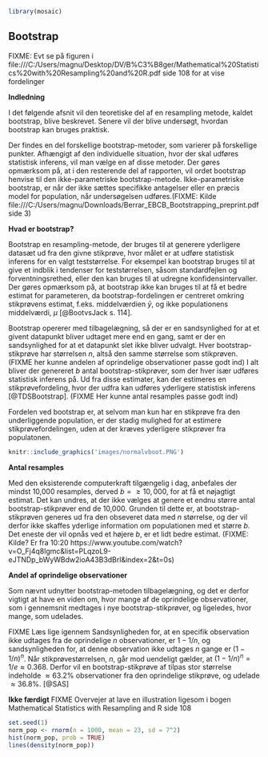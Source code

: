 ```r
library(mosaic)
```
## Bootstrap

FIXME: Evt se på figuren i file:///C:/Users/magnu/Desktop/DV/B%C3%B8ger/Mathematical%20Statistics%20with%20Resampling%20and%20R.pdf side 108 for at vise fordelinger

__Indledning__

I det følgende afsnit vil den teoretiske del af en resampling metode, kaldet bootstrap, blive beskrevet. Senere vil der blive undersøgt, hvordan bootstrap kan bruges praktisk.

Der findes en del forskellige bootstrap-metoder, som varierer på forskellige punkter. Afhængigt af den individuelle situation, hvor der skal udføres statistisk inferens, vil man vælge en af disse metoder. Der gøres opmærksom på, at i den resterende del af rapporten, vil ordet bootstrap henvise til den ikke-parametriske bootstrap-metode. Ikke-parametriske bootstrap, er når der ikke sættes specifikke antagelser eller en præcis model for population, når undersøgelsen udføres.(FIXME: Kilde file:///C:/Users/magnu/Downloads/Berrar_EBCB_Bootstrapping_preprint.pdf side 3)

__Hvad er bootstrap?__

Bootstrap en resampling-metode, der bruges til at generere yderligere datasæt ud fra den givne stikprøve, hvor målet er at udføre statistisk inferens for en valgt teststørrelse. For eksempel kan bootstrap bruges til at give et indblik i tendenser for teststørrelsen, såsom standardfejlen og forventningsrethed, eller den kan bruges til at udregne konfidensintervaller. Der gøres opmærksom på, at bootstrap ikke kan bruges til at få et bedre estimat for parameteren, da bootstrap-fordelingen er centreret omkring stikprøvens estimat, f.eks. middelværdien $\bar {y}$, og ikke populationens middelværdi, $\mu$ [@BootvsJack s. 114].

<!-- Det er vigtigt for nøjagtigheden af bootstrap, at stikprøven har en tilpas stor størrelse. (FIXME: Er det? Mente vi så at en af grundene til at bruge bootstrap er hvis ens stikprøve er lille ... YouTube. Jeg tror, det skal forstås sådan, at fordi man antager, at ens stikprøve er repræsentativ for populationen, når man bootstrapper, så vil et bootstrap-estimat gælde for en lille del af populationen, hvis ens stikprøve er lille. En lille stikprøve vil ikke give meget information omkring populationen, selvom den er repræsentativ. Se https://stats.stackexchange.com/questions/33300/determining-sample-size-necessary-for-bootstrap-method-proposed-method). -->

Bootstrap opererer med tilbagelægning, så der er en sandsynlighed for at et givent datapunkt bliver udtaget mere end en gang, samt er der en sandsynlighed for at et datapunkt slet ikke bliver udvalgt. Hver bootstrap-stikprøve har størrelsen $n$, altså den samme størrelse som stikprøven. (FIXME her kunne andelen af oprindelige observationer passe godt ind) I alt bliver der genereret $b$ antal bootstrap-stikprøver, som der hver især udføres statistisk inferens på. Ud fra disse estimater, kan der estimeres en stikprøvefordeling, hvor der udfra kan udføres yderligere statistisk inferens [@TDSBootstrap]. (FIXME Her kunne antal resamples passe godt ind)

Fordelen ved bootstrap er, at selvom man kun har en stikprøve fra den underliggende population, er der stadig mulighed for at estimere stikprøvefordelingen, uden at der kræves yderligere stikprøver fra populatonen. 

```r
knitr::include_graphics('images/normalvboot.PNG')
```


__Antal resamples__

Med den eksisterende computerkraft tilgængelig i dag, anbefales der mindst 10,000 resamples, derved $b = \geq 10,000$, for at få et nøjagtigt estimat. Det kan undres, at der ikke vælges at genere et endnu større antal bootstrap-stikprøver end de 10,000. Grunden til dette er, at bootstrap-stikprøven generes ud fra den obseveret data med $n$ størrelse, og der vil derfor ikke skaffes yderlige information om populationen med et større $b$. Det eneste der vil opnås ved et højere $b$, er et lidt bedre estimat. (FIXME: Kilde? Er fra 10:20 https://www.youtube.com/watch?v=O_Fj4q8lgmc&list=PLqzoL9-eJTNDp_bWyWBdw2ioA43B3dBrl&index=2&t=0s)

__Andel af oprindelige observationer__

Som nævnt udnytter bootstrap-metoden tilbagelægning, og det er derfor vigtigt at have en viden om, hvor mange af de oprindelige observationer, som i gennemsnit medtages i nye bootstrap-stikprøver, og ligeledes, hvor mange, som udelades.

FIXME Læs lige igennem
Sandsynligheden for, at en specifik observation ikke udtages fra de oprindelige _n_ observationer, er $1-1/n$, og sandsynligheden for, at denne observation ikke udtages _n_ gange er $(1-1/n)^n$. Når stikprøvestørrelsen, $n$, går mod uendeligt gælder, at $(1-1/n)^n  = 1/e \approx 0.368$. Derfor vil en bootstrap-stikprøve af tilpas stor størrelse indeholde $\approx 63.2\%$ observationer fra den oprindelige stikprøve, og udelade $\approx 36.8\%$. [@SAS]


__Ikke færdigt__
FIXME
Overvejer at lave en illustration ligesom i bogen Mathematical Statistics with Resampling and R side 108
```r
set.seed(1)
norm_pop <- rnorm(n = 1000, mean = 23, sd = 7^2)
hist(norm_pop, prob = TRUE)
lines(density(norm_pop))

```

<!-- GAMMELT AFSNIT -->
<!-- __FIXME:__ Mangler at skrive om parametrisk bootstrap + Bootstrap-stikprøve følger ikke populationens fordeling -->

<!-- __FIXME:__ Mere teoretiske ting - bootstrap-stikprøvens fordeling samt standardfejl, hypotesetest og konfidensinterval vha. bootstrap -->

<!-- Det følgende afsnit er baseret på [@TDSBootstrap]. -->

<!-- Bootstrap er en resampling-metode, til at generere yderligere datasæt ud fra stikprøven, hvor målet er at udføre statistisk inferens for den valgte estimator. Det kan give indblik i tendenser, såsom standardfejlen, forventingsrethed eller konfidensintervaller [@BootvsJack s. 114]. Det er her vigtigt for nøjagtigheden af bootstrap, at stikprøven har en tilpas stor størrelse. -->

<!-- Når der genereres nye datasæt, udtages der et tilfældigt datapunkt, som indsættes i et nyt datasæt. Det udtagede datapunkt, føres tilbage i det oprindelige datasæt (kaldet tilbagelægning), og processen gentages indtil det nye datasæt har samme størrelse som stikprøven. Hvert datapunkt har lige stor sandsynlighed for at blive udvalgt, $\frac{1}{n}$, hvor $n$ er antal observationer. Hele denne process gentages $b$ antal gange, hvor der tages en _resample_ af stikprøven, der udføres inferens på. -->

<!-- Fremgangsmåden for bootstrapping, er således: -->
<!-- Indledningsvis udtages en stikprøve fra en population, hvorfra der trækkes yderligere stikprøver fra. Disse kaldes bootstrap-stikprøver. På hver bootstrap-stikprøve udføres statistisk inferens. -->
<!-- Efter $b$ gentagelser, kan der eksempelvis udregnes standardfejl og et tilhørende konfidensinterval for stikprøven. -->

<!-- ### Andel af oprindelige observationer -->

<!-- Da bootstrap-stikprøver fungerer med tilbagelægning, vil der i forbindelse med generering af nye stikprøver, forekomme gentagelser af observationer. Dette vil ligeledes betyde, at der vil være observationer som udelades. Derfor er det vigtigt at have en viden om, hvor mange af de oprindelige observationer, som i gennemsnit medtages i nye bootstrap-stikprøver, og ligeledes, hvor mange, som udelades. -->

<!-- Sandsynligheden for, at en specifik observation ikke udtages fra de oprindelige _n_ observationer er $1-1/n$, og sandsynligheden for, at denne observation ikke udtages _n_ gange er $(1-1/n)^n$. Når stikprøvestørrelsen, $n$, går mod uendeligt gælder, at $(1-1/n)^n  = 1/e \approx 0.368$. Derfor vil en bootstrap-stikprøve af tilpas stor størrelse indeholde $\approx 63.2\%$ observationer fra den oprindelige stikprøve, og udelade $\approx 36.8\%$. [@SAS] -->
